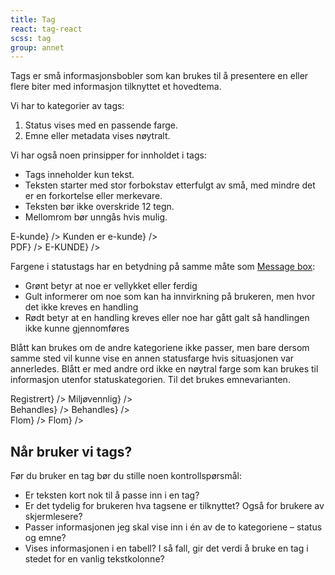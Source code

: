 ```yaml
---
title: Tag
react: tag-react
scss: tag
group: annet
---
```



<Ingress>
    Tags er små informasjonsbobler som kan brukes til å presentere en eller flere biter med informasjon tilknyttet et
    hovedtema.
</Ingress>

Vi har to kategorier av tags:

1.  Status vises med en passende farge.
2.  Emne eller metadata vises nøytralt.

<ComponentExample title="Tag" component={TagExample} codeExample={tagExampleCode} />

Vi har også noen prinsipper for innholdet i tags:

-   Tags inneholder kun tekst.
-   Teksten starter med stor forbokstav etterfulgt av små, med mindre det er en forkortelse eller merkevare.
-   Teksten bør ikke overskride 12 tegn.
-   Mellomrom bør unngås hvis mulig.

<div>
    <DoDontExample
        type="do"
        description="Kort tekst"
        content={<Tag className="jkl-spacing-2xs--right jkl-spacing-2xs--top">E-kunde</Tag>}
    />
    <DoDontExample
        type="dont"
        description="Lang tekst"
        content={<Tag className="jkl-spacing-2xs--right jkl-spacing-2xs--top">Kunden er e-kunde</Tag>}
    />
</div>
<div>
    <DoDontExample
        type="do"
        description="Forkortelse"
        content={<Tag className="jkl-spacing-2xs--right jkl-spacing-2xs--top">PDF</Tag>}
    />
    <DoDontExample
        type="dont"
        description="Alt som versaler"
        content={<Tag className="jkl-spacing-2xs--right jkl-spacing-2xs--top">E-KUNDE</Tag>}
    />
</div>

Fargene i statustags har en betydning på samme måte som [Message box](/komponenter/messagebox):

-   Grønt betyr at noe er vellykket eller ferdig
-   Gult informerer om noe som kan ha innvirkning på brukeren, men hvor det ikke kreves en handling
-   Rødt betyr at en handling kreves eller noe har gått galt så handlingen ikke kunne gjennomføres

Blått kan brukes om de andre kategoriene ikke passer, men bare dersom samme sted vil kunne vise en annen statusfarge hvis situasjonen var annerledes. Blått er med andre ord ikke en nøytral farge som kan brukes til informasjon utenfor statuskategorien. Til det brukes emnevarianten.

<div>
    <DoDontExample
        type="do"
        description="Status"
        content={<SuccessTag className="jkl-spacing-2xs--right jkl-spacing-2xs--top">Registrert</SuccessTag>}
    />
    <DoDontExample
        type="dont"
        description="Statusfarge for emne"
        content={<SuccessTag className="jkl-spacing-2xs--right jkl-spacing-2xs--top">Miljøvennlig</SuccessTag>}
    />
</div>
<div>
    <DoDontExample
        type="do"
        description="Status"
        content={<InfoTag className="jkl-spacing-2xs--right jkl-spacing-2xs--top">Behandles</InfoTag>}
    />
    <DoDontExample
        type="dont"
        description="Emnefarge for status"
        content={<Tag className="jkl-spacing-2xs--right jkl-spacing-2xs--top">Behandles</Tag>}
    />
</div>
<div>
    <DoDontExample
        type="do"
        description="Emne"
        content={<Tag className="jkl-spacing-2xs--right jkl-spacing-2xs--top">Flom</Tag>}
    />
    <DoDontExample
        type="dont"
        description="Statusfarge for emne"
        content={<InfoTag className="jkl-spacing-2xs--right jkl-spacing-2xs--top">Flom</InfoTag>}
    />
</div>

## Når bruker vi tags?

Før du bruker en tag bør du stille noen kontrollspørsmål:

-   Er teksten kort nok til å passe inn i en tag?
-   Er det tydelig for brukeren hva tagsene er tilknyttet? Også for brukere av skjermlesere?
-   Passer informasjonen jeg skal vise inn i én av de to kategoriene – status og emne?
-   Vises informasjonen i en tabell? I så fall, gir det verdi å bruke en tag i stedet for en vanlig tekstkolonne?
